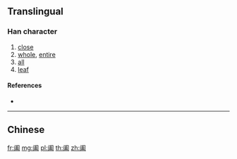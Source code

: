 {{character info/new}}
{{also|閤|闔}}
==Translingual==

===Han character===
{{Han char|rn=169|rad=门|as=10|sn=13|four=|canj=LSGIT|ids=⿵门盍}}

# [[close]]
# [[whole]], [[entire]]
# [[all]]
# [[leaf]]

====References====
* {{Han ref|kx=1343.121|hdz=74312.020|uh=9616|ud=38422}}

----

==Chinese==
{{zh-see|闔}}

[[fr:阖]]
[[mg:阖]]
[[pl:阖]]
[[th:阖]]
[[zh:阖]]